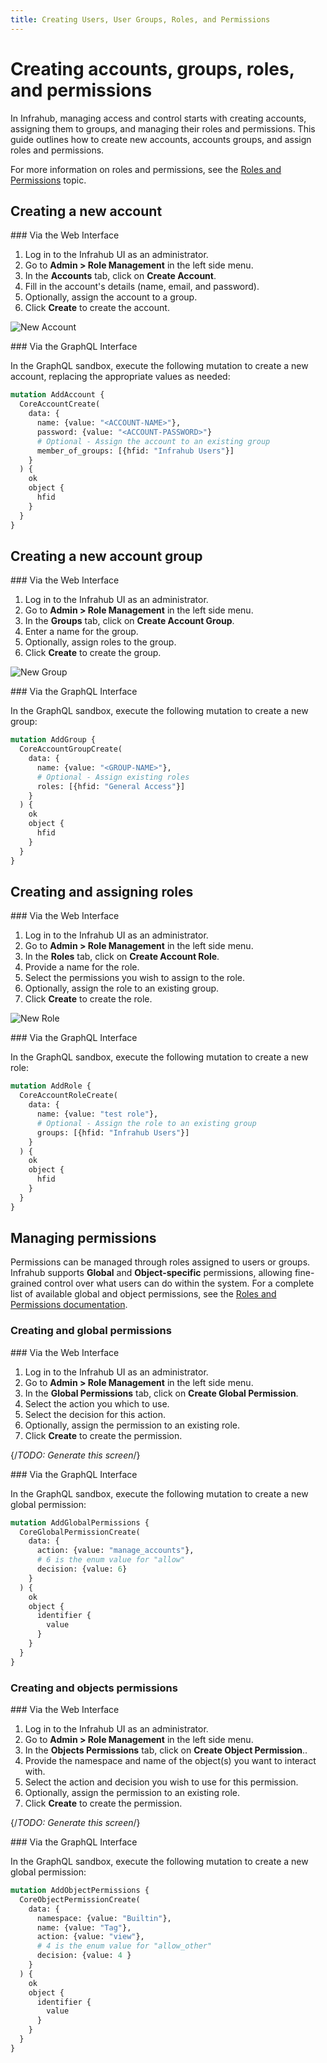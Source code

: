 ```yaml
---
title: Creating Users, User Groups, Roles, and Permissions
---
```



# Creating accounts, groups, roles, and permissions

In Infrahub, managing access and control starts with creating accounts, assigning them to groups, and managing their roles and permissions.
This guide outlines how to create new accounts, accounts groups, and assign roles and permissions.

For more information on roles and permissions, see the [Roles and Permissions](../topics/permissions-roles.mdx) topic.

## Creating a new account

<Tabs>
  <TabItem value="web" label="Via the Web Interface" default>
  ### Via the Web Interface

  1. Log in to the Infrahub UI as an administrator.
  2. Go to **Admin > Role Management** in the left side menu.
  3. In the **Accounts** tab, click on **Create Account**.
  4. Fill in the account's details (name, email, and password).
  5. Optionally, assign the account to a group.
  6. Click **Create** to create the account.

  ![New Account](../media/guides/permissions/permissions_account.png)
  </TabItem>

  <TabItem value="graphql" label="Via the GraphQL Interface">
  ### Via the GraphQL Interface

  In the GraphQL sandbox, execute the following mutation to create a new account, replacing the appropriate values as needed:

  ```graphql
  mutation AddAccount {
    CoreAccountCreate(
      data: {
        name: {value: "<ACCOUNT-NAME>"},
        password: {value: "<ACCOUNT-PASSWORD>"}
        # Optional - Assign the account to an existing group
        member_of_groups: [{hfid: "Infrahub Users"}]
      }
    ) {
      ok
      object {
        hfid
      }
    }
  }
  ```

  </TabItem>
</Tabs>

## Creating a new account group

<Tabs>
  <TabItem value="web" label="Via the Web Interface" default>
  ### Via the Web Interface

  1. Log in to the Infrahub UI as an administrator.
  2. Go to **Admin > Role Management** in the left side menu.
  3. In the **Groups** tab, click on **Create Account Group**.
  4. Enter a name for the group.
  5. Optionally, assign roles to the group.
  6. Click **Create** to create the group.

  ![New Group](../media/guides/permissions/permissions_group.png)
  </TabItem>

  <TabItem value="graphql" label="Via the GraphQL Interface">
  ### Via the GraphQL Interface

  In the GraphQL sandbox, execute the following mutation to create a new group:

  ```graphql
  mutation AddGroup {
    CoreAccountGroupCreate(
      data: {
        name: {value: "<GROUP-NAME>"},
        # Optional - Assign existing roles
        roles: [{hfid: "General Access"}]
      }
    ) {
      ok
      object {
        hfid
      }
    }
  }
  ```

  </TabItem>
</Tabs>

## Creating and assigning roles

<Tabs>
  <TabItem value="web" label="Via the Web Interface" default>
  ### Via the Web Interface

  1. Log in to the Infrahub UI as an administrator.
  2. Go to **Admin > Role Management** in the left side menu.
  3. In the **Roles** tab, click on **Create Account Role**.
  4. Provide a name for the role.
  5. Select the permissions you wish to assign to the role.
  6. Optionally, assign the role to an existing group.
  7. Click **Create** to create the role.

  ![New Role](../media/guides/permissions/permissions_role.png)
  </TabItem>

  <TabItem value="graphql" label="Via the GraphQL Interface">
  ### Via the GraphQL Interface

  In the GraphQL sandbox, execute the following mutation to create a new role:

  ```graphql
  mutation AddRole {
    CoreAccountRoleCreate(
      data: {
        name: {value: "test role"},
        # Optional - Assign the role to an existing group
        groups: [{hfid: "Infrahub Users"}]
      }
    ) {
      ok
      object {
        hfid
      }
    }
  }
  ```

  </TabItem>
</Tabs>

## Managing permissions

Permissions can be managed through roles assigned to users or groups.
Infrahub supports **Global** and **Object-specific** permissions, allowing fine-grained control over what users can do within the system.
For a complete list of available global and object permissions, see the [Roles and Permissions documentation](../reference/permissions.mdx).

### Creating and global permissions

<Tabs>
  <TabItem value="web" label="Via the Web Interface" default>
  ### Via the Web Interface

  1. Log in to the Infrahub UI as an administrator.
  2. Go to **Admin > Role Management** in the left side menu.
  3. In the **Global Permissions** tab, click on **Create Global Permission**.
  4. Select the action you which to use.
  5. Select the decision for this action.
  6. Optionally, assign the permission to an existing role.
  7. Click **Create** to create the permission.

  {/*TODO: Generate this screen*/}
  </TabItem>

  <TabItem value="graphql" label="Via the GraphQL Interface">
  ### Via the GraphQL Interface

  In the GraphQL sandbox, execute the following mutation to create a new global permission:

  ```graphql
  mutation AddGlobalPermissions {
    CoreGlobalPermissionCreate(
      data: {
        action: {value: "manage_accounts"},
        # 6 is the enum value for "allow"
        decision: {value: 6}
      }
    ) {
      ok
      object {
        identifier {
          value
        }
      }
    }
  }
  ```

  </TabItem>
</Tabs>

### Creating and objects permissions

<Tabs>
  <TabItem value="web" label="Via the Web Interface" default>
  ### Via the Web Interface

  1. Log in to the Infrahub UI as an administrator.
  2. Go to **Admin > Role Management** in the left side menu.
  3. In the **Objects Permissions** tab, click on **Create Object Permission**..
  4. Provide the namespace and name of the object(s) you want to interact with.
  5. Select the action and decision you wish to use for this permission.
  6. Optionally, assign the permission to an existing role.
  7. Click **Create** to create the permission.

  {/*TODO: Generate this screen*/}
  </TabItem>

  <TabItem value="graphql" label="Via the GraphQL Interface">
  ### Via the GraphQL Interface

  In the GraphQL sandbox, execute the following mutation to create a new global permission:

  ```graphql
  mutation AddObjectPermissions {
    CoreObjectPermissionCreate(
      data: {
        namespace: {value: "Builtin"},
        name: {value: "Tag"},
        action: {value: "view"},
        # 4 is the enum value for "allow_other"
        decision: {value: 4 }
      }
    ) {
      ok
      object {
        identifier {
          value
        }
      }
    }
  }
  ```

  </TabItem>
</Tabs>
